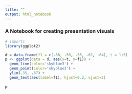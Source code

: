 ```yaml
---
title: ""
output: html_notebook
---
```



### A Notebook for creating presentation visuals

```r
# imports
library(ggplot2)
```



```r
d = data.frame(f1 = c(.38, .50, .55, .62, .64), t = 1:5)
p <- ggplot(data = d, aes(x=t, y=f1)) +
  geom_line(color='skyblue3') +
  geom_point(color='skyblue3') +
  ylim(.35, .67) +
  geom_text(aes(label=f1), hjust=0.2, vjust=2)
  
p
  
```

